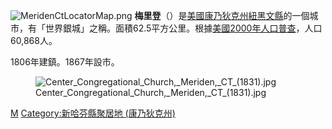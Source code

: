 {{coord|41|32|12|N|72|47|41|W|display=title}}
[[File:MeridenCtLocatorMap.png|right]]
'''梅里登'''（{{lang-en|Meriden}}）是[[美國|美國]][[康乃狄克州|康乃狄克州]][[紐黑文縣_(康涅狄格州)|紐黑文縣]]的一個城市，有「世界銀城」之稱。面積62.5平方公里。根據[[美國2000年人口普查|美國2000年人口普查]]，人口60,868人。 

1806年建鎮。1867年設市。

[[Image:Center_Congregational_Church,_Meriden,_CT_(1831).jpg|thumb]]

{{Connecticut}}
{{新哈芬縣 (康乃狄克州)}}

[[Category:康涅狄格州城市|M]]
[[Category:新哈芬縣聚居地_(康乃狄克州)|Category:新哈芬縣聚居地 (康乃狄克州)]]